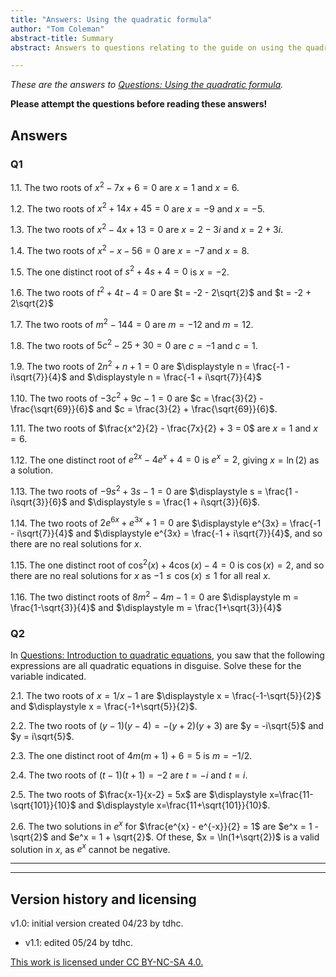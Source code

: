 ```yaml
---
title: "Answers: Using the quadratic formula"
author: "Tom Coleman"
abstract-title: Summary
abstract: Answers to questions relating to the guide on using the quadratic formula.

---
```


*These are the answers to [Questions: Using the quadratic formula](../questions/qs-quadraticformula.qmd).*

**Please attempt the questions before reading these answers!**

## Answers {-}

### Q1 {-}

1.1. The two roots of $x^2 - 7x + 6 = 0$ are $x = 1$ and $x = 6$.

1.2. The two roots of $x^2 + 14x + 45 = 0$ are $x=-9$ and $x=-5$.

1.3. The two roots of $x^2 - 4x + 13 = 0$ are $x=2-3i$ and $x=2+3i$.

1.4. The two roots of $x^2 - x - 56 = 0$ are $x = -7$ and $x=8$.

1.5. The one distinct root of $s^2 + 4s + 4 = 0$ is $x = -2$.

1.6. The two roots of $t^2 + 4t - 4 = 0$ are $t = -2 - 2\sqrt{2}$ and $t = -2 + 2\sqrt{2}$

1.7. The two roots of $m^2 - 144 = 0$ are $m = -12$ and $m = 12$. 

1.8. The two roots of $5c^2 - 25 + 30 = 0$ are $c = -1$ and $c=1$.

1.9. The two roots of $2n^2 + n + 1 = 0$ are $\displaystyle n = \frac{-1 - i\sqrt{7}}{4}$ and $\displaystyle n = \frac{-1 + i\sqrt{7}}{4}$

1.10. The two roots of $-3c^2 + 9c - 1 = 0$ are $c = \frac{3}{2} - \frac{\sqrt{69}}{6}$ and $c = \frac{3}{2} + \frac{\sqrt{69}}{6}$.

1.11. The two roots of $\frac{x^2}{2} - \frac{7x}{2} + 3 = 0$ are $x = 1$ and $x = 6$. 

1.12. The one distinct root of $e^{2x} - 4e^x + 4 = 0$ is $e^x = 2$, giving $x = \ln(2)$ as a solution.

1.13. The two roots of $-9s^2 + 3s - 1 = 0$ are $\displaystyle s = \frac{1 - i\sqrt{3}}{6}$ and $\displaystyle s = \frac{1 + i\sqrt{3}}{6}$.

1.14. The two roots of $2e^{6x} + e^{3x} + 1 = 0$ are $\displaystyle e^{3x} = \frac{-1 - i\sqrt{7}}{4}$ and $\displaystyle e^{3x} = \frac{-1 + i\sqrt{7}}{4}$, and so there are no real solutions for $x$.

1.15. The one distinct root of $\cos^2(x) + 4\cos(x) - 4 = 0$ is $\cos(x) = 2$, and so there are no real solutions for $x$ as $-1\leq \cos(x) \leq 1$ for all real $x$. 

1.16. The two distinct roots of $8m^2 - 4m - 1 = 0$ are $\displaystyle m = \frac{1-\sqrt{3}}{4}$ and $\displaystyle m = \frac{1+\sqrt{3}}{4}$

### Q2 {-}

In [Questions: Introduction to quadratic equations](../questions/qs-introtoquadratics.qmd), you saw that the following expressions are all quadratic equations in disguise. Solve these for the variable indicated. 

2.1. The two roots of $x = 1/x - 1$ are $\displaystyle x = \frac{-1-\sqrt{5}}{2}$ and $\displaystyle x = \frac{-1+\sqrt{5}}{2}$.

2.2. The two roots of $(y-1)(y-4) = -(y+2)(y+3)$ are $y = -i\sqrt{5}$ and $y = i\sqrt{5}$.

2.3. The one distinct root of $4m(m+1) + 6 = 5$ is $m = -1/2$.

2.4. The two roots of $(t-1)(t+1) = -2$ are $t = -i$ and $t=i$.

2.5. The two roots of $\frac{x-1}{x-2} = 5x$ are $\displaystyle x=\frac{11-\sqrt{101}}{10}$ and $\displaystyle x=\frac{11+\sqrt{101}}{10}$. 

2.6. The two solutions in $e^x$ for $\frac{e^{x} - e^{-x}}{2} = 1$ are $e^x = 1 - \sqrt{2}$ and $e^x = 1 + \sqrt{2}$. Of these, $x = \ln(1+\sqrt{2})$ is a valid solution in $x$, as $e^x$ cannot be negative. 

---

---

## Version history and licensing {-}

v1.0: initial version created 04/23 by tdhc.

  - v1.1: edited 05/24 by tdhc.

[This work is licensed under CC BY-NC-SA 4.0.](https://creativecommons.org/licenses/by-nc-sa/4.0/?ref=chooser-v1)


